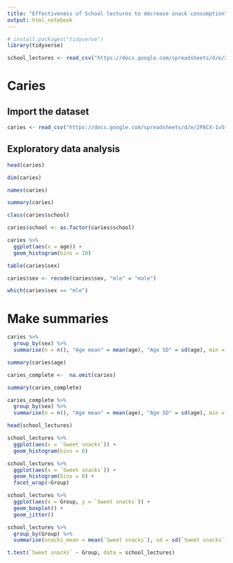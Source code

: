 ```yaml
---
title: "Effectiveness of School lectures to decrease snack consumption"
output: html_notebook
---
```



```r
# install.packages("tidyverse")
library(tidyverse)
```

```r
school_lectures <- read_csv("https://docs.google.com/spreadsheets/d/e/2PACX-1vStv7Pr69DtRKv6Nw6gVBep8hbT3pEeO6B1vNwxK_1DUHgpoTgbuRpZ4SvgtHFQnBZJVGeeQVyRuXZl/pub?gid=1434210139&single=true&output=csv")
```

# Caries

## Import the dataset

```r
caries <- read_csv("https://docs.google.com/spreadsheets/d/e/2PACX-1vStv7Pr69DtRKv6Nw6gVBep8hbT3pEeO6B1vNwxK_1DUHgpoTgbuRpZ4SvgtHFQnBZJVGeeQVyRuXZl/pub?gid=915968992&single=true&output=csv")
```

## Exploratory data analysis
```r
head(caries)
```
```r
dim(caries)
```
```r
names(caries)
```

```r
summary(caries)
```
```r
class(caries$school)
```
```r
caries$school <- as.factor(caries$school)
```

```r
caries %>% 
  ggplot(aes(x = age)) +
  geom_histogram(bins = 10)
```

```r
table(caries$sex)
```

```r
caries$sex <- recode(caries$sex, "mle" = "male")
```

```r
which(caries$sex == "mle")
```

# Make summaries

```r
caries %>% 
  group_by(sex) %>% 
  summarise(n = n(), "Age mean" = mean(age), "Age SD" = sd(age), min = min(age), max = max(age))
```

```r
summary(caries$age)
```

```r
caries_complete <-  na.omit(caries)
```

```r
summary(caries_complete)
```

```r
caries_complete %>% 
  group_by(sex) %>% 
  summarise(n = n(), "Age mean" = mean(age), "Age SD" = sd(age), min = min(age), max = max(age))

```

```r
head(school_lectures)
```
```r
school_lectures %>% 
  ggplot(aes(x = `Sweet snacks`)) +
  geom_histogram(bins = 8)
```

```r
school_lectures %>% 
  ggplot(aes(x = `Sweet snacks`)) +
  geom_histogram(bins = 8) +
  facet_wrap(~Group)
```

```r
school_lectures %>% 
  ggplot(aes(x = Group, y = `Sweet snacks`)) +
  geom_boxplot() +
  geom_jitter()
```
```r
school_lectures %>% 
  group_by(Group) %>% 
  summarise(snacks_mean = mean(`Sweet snacks`), sd = sd(`Sweet snacks`))
```

```r
t.test(`Sweet snacks` ~ Group, data = school_lectures)
```

